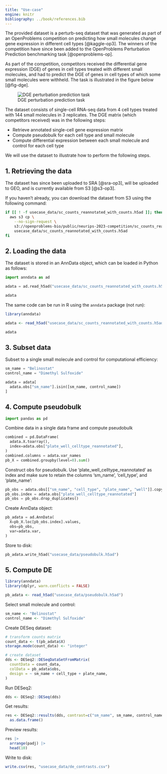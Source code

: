 ```yaml
---
title: "Use-case"
engine: knitr
bibliography: ../book/references.bib
---
```


The provided dataset is a perturb-seq dataset that was generated as part of an OpenProblems competition on predicting how small molecules change gene expression in different cell types [@kaggle-op3]. The winners of the competition have since been added to the OpenProblems Perturbation Prediction benchmarking task [@openproblems-op].

As part of the competition, competitors received the differential gene expression (DGE) of genes in cell types treated with different small molecules, and had to predict the DGE of genes in cell types of which some small molecules were withheld. The task is illustrated in the figure below [@fig-dge].

![DGE perturbation prediction task](../assets/perturbation_prediction.png){#fig-dge}

The dataset consists of single-cell RNA-seq data from 4 cell types treated with 144 small molecules in 3 replicates. The DGE matrix (which competitors received) was in the following steps:

* Retrieve annotated single-cell gene expression matrix
* Compute pseudobulk for each cell type and small molecule
* Compute differential expression between each small molecule and control for each cell type

We will use the dataset to illustrate how to perform the following steps.

## 1. Retrieving the data

The dataset has since been uploaded to SRA [@sra-op3], will be uploaded to GEO, and is currently available from S3 [@s3-op3].

If you haven't already, you can download the dataset from S3 using the following command:

```bash
if [[ ! -f usecase_data/sc_counts_reannotated_with_counts.h5ad ]]; then
  aws s3 cp \
    --no-sign-request \
    s3://openproblems-bio/public/neurips-2023-competition/sc_counts_reannotated_with_counts.h5ad \
    usecase_data/sc_counts_reannotated_with_counts.h5ad
fi
```

## 2. Loading the data

The dataset is stored in an AnnData object, which can be loaded in Python as follows:

```python
import anndata as ad

adata = ad.read_h5ad("usecase_data/sc_counts_reannotated_with_counts.h5ad")

adata
```

The same code can be run in R using the `anndata` package (not run):

```r
library(anndata)

adata <- read_h5ad("usecase_data/sc_counts_reannotated_with_counts.h5ad")

adata
```

## 3. Subset data

Subset to a single small molecule and control for computational efficiency:

```python
sm_name = "Belinostat"
control_name = "Dimethyl Sulfoxide"

adata = adata[
  adata.obs["sm_name"].isin([sm_name, control_name])
]
```


## 4. Compute pseudobulk

```python
import pandas as pd
```

Combine data in a single data frame and compute pseudobulk

```python
combined = pd.DataFrame(
  adata.X.toarray(),
  index=adata.obs["plate_well_celltype_reannotated"],
)
combined.columns = adata.var_names
pb_X = combined.groupby(level=0).sum()
```

Construct obs for pseudobulk. Use 'plate_well_celltype_reannotated' as index and make sure to retain the columns 'sm_name', 'cell_type', and 'plate_name':

```python
pb_obs = adata.obs[["sm_name", "cell_type", "plate_name", "well"]].copy()
pb_obs.index = adata.obs["plate_well_celltype_reannotated"]
pb_obs = pb_obs.drop_duplicates()
```

Create AnnData object:

```python
pb_adata = ad.AnnData(
  X=pb_X.loc[pb_obs.index].values,
  obs=pb_obs,
  var=adata.var,
)
```

Store to disk:

```python
pb_adata.write_h5ad("usecase_data/pseudobulk.h5ad")
```

## 5. Compute DE

```r
library(anndata)
library(dplyr, warn.conflicts = FALSE)

pb_adata <- read_h5ad("usecase_data/pseudobulk.h5ad")
```

Select small molecule and control:
```r
sm_name <- "Belinostat"
control_name <- "Dimethyl Sulfoxide"
```

Create DESeq dataset:
```r
# transform counts matrix
count_data <- t(pb_adata$X)
storage.mode(count_data) <- "integer"

# create dataset
dds <- DESeq2::DESeqDataSetFromMatrix(
  countData = count_data,
  colData = pb_adata$obs,
  design = ~ sm_name + cell_type + plate_name,
)
```

Run DESeq2:
```r
dds <- DESeq2::DESeq(dds)
```

Get results:
```r
res <- DESeq2::results(dds, contrast=c("sm_name", sm_name, control_name)) |>
  as.data.frame()
```

Preview results:
```r
res |>
  arrange(padj) |>
  head(10)
```

Write to disk:
```r
write.csv(res, "usecase_data/de_contrasts.csv")
```

